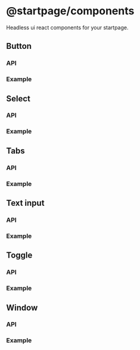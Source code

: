 # @startpage/components

Headless ui react components for your startpage.

## Button

### API

### Example

## Select

### API

### Example

## Tabs

### API

### Example

## Text input

### API

### Example

## Toggle

### API

### Example

## Window

### API

### Example
